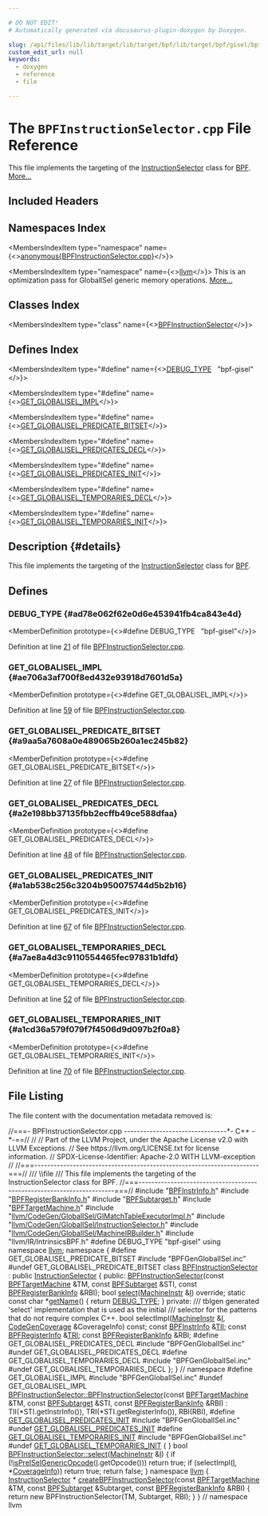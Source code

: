 ```yaml
---

# DO NOT EDIT!
# Automatically generated via docusaurus-plugin-doxygen by Doxygen.

slug: /api/files/lib/lib/target/lib/target/bpf/lib/target/bpf/gisel/bpfinstructionselector-cpp
custom_edit_url: null
keywords:
  - doxygen
  - reference
  - file

---
```





# The `BPFInstructionSelector.cpp` File Reference

<DoxygenPage pluginConfig={pluginConfig}>

This file implements the targeting of the <a href="/docs/api/classes/llvm/instructionselector">InstructionSelector</a> class for <a href="/docs/api/namespaces/llvm/bpf">BPF</a>. <a href="#details">More...</a>

## Included Headers

<IncludesList>
<IncludesListItem
  filePath="BPFInstrInfo.h"
  permalink="/docs/api/files/lib/lib/target/lib/target/bpf/bpfinstrinfo-h"
  isLocal="true" />
<IncludesListItem
  filePath="BPFRegisterBankInfo.h"
  permalink="/docs/api/files/lib/lib/target/lib/target/bpf/lib/target/bpf/gisel/bpfregisterbankinfo-h"
  isLocal="true" />
<IncludesListItem
  filePath="BPFSubtarget.h"
  permalink="/docs/api/files/lib/lib/target/lib/target/bpf/bpfsubtarget-h"
  isLocal="true" />
<IncludesListItem
  filePath="BPFTargetMachine.h"
  permalink="/docs/api/files/lib/lib/target/lib/target/bpf/bpftargetmachine-h"
  isLocal="true" />
<IncludesListItem
  filePath="llvm/CodeGen/GlobalISel/GIMatchTableExecutorImpl.h"
  permalink="/docs/api/files/include/include/llvm/include/llvm/codegen/include/llvm/codegen/globalisel/gimatchtableexecutorimpl-h"
  isLocal="true" />
<IncludesListItem
  filePath="llvm/CodeGen/GlobalISel/InstructionSelector.h"
  permalink="/docs/api/files/include/include/llvm/include/llvm/codegen/include/llvm/codegen/globalisel/instructionselector-h"
  isLocal="true" />
<IncludesListItem
  filePath="llvm/CodeGen/GlobalISel/MachineIRBuilder.h"
  permalink="/docs/api/files/include/include/llvm/include/llvm/codegen/include/llvm/codegen/globalisel/machineirbuilder-h"
  isLocal="true" />
<IncludesListItem
  filePath="llvm/IR/IntrinsicsBPF.h"
  permalink=""
  isLocal="true" />
<IncludesListItem
  filePath="BPFGenGlobalISel.inc"
  permalink=""
  isLocal="true" />
</IncludesList>

## Namespaces Index

<MembersIndex>

<MembersIndexItem
  type="namespace"
  name={<><a href="/docs/api/namespaces/anonymous-bpfinstructionselector-cpp-">anonymous&#123;BPFInstructionSelector.cpp&#125;</a></>}>
</MembersIndexItem>

<MembersIndexItem
  type="namespace"
  name={<><a href="/docs/api/namespaces/llvm">llvm</a></>}>
This is an optimization pass for GlobalISel generic memory operations. <a href="/docs/api/namespaces/llvm/#details">More...</a>
</MembersIndexItem>

</MembersIndex>

## Classes Index

<MembersIndex>

<MembersIndexItem
  type="class"
  name={<><a href="/docs/api/classes/anonymous-namespace-bpfinstructionselector-cpp-/bpfinstructionselector">BPFInstructionSelector</a></>}>
</MembersIndexItem>

</MembersIndex>

## Defines Index

<MembersIndex>

<MembersIndexItem
  type="#define"
  name={<><a href="#ad78e062f62e0d6e453941fb4ca843e4d">DEBUG&#95;TYPE</a>&nbsp;&nbsp;&nbsp;&quot;bpf-gisel&quot;</>}>
</MembersIndexItem>

<MembersIndexItem
  type="#define"
  name={<><a href="#ae706a3af700f8ed432e93918d7601d5a">GET&#95;GLOBALISEL&#95;IMPL</a></>}>
</MembersIndexItem>

<MembersIndexItem
  type="#define"
  name={<><a href="#a9aa5a7608a0e489065b260a1ec245b82">GET&#95;GLOBALISEL&#95;PREDICATE&#95;BITSET</a></>}>
</MembersIndexItem>

<MembersIndexItem
  type="#define"
  name={<><a href="#a2e198bb37135fbb2ecffb49ce588dfaa">GET&#95;GLOBALISEL&#95;PREDICATES&#95;DECL</a></>}>
</MembersIndexItem>

<MembersIndexItem
  type="#define"
  name={<><a href="#a1ab538c256c3204b950075744d5b2b16">GET&#95;GLOBALISEL&#95;PREDICATES&#95;INIT</a></>}>
</MembersIndexItem>

<MembersIndexItem
  type="#define"
  name={<><a href="#a7ae8a4d3c9110554465fec97831b1dfd">GET&#95;GLOBALISEL&#95;TEMPORARIES&#95;DECL</a></>}>
</MembersIndexItem>

<MembersIndexItem
  type="#define"
  name={<><a href="#a1cd36a579f079f7f4506d9d097b2f0a8">GET&#95;GLOBALISEL&#95;TEMPORARIES&#95;INIT</a></>}>
</MembersIndexItem>

</MembersIndex>

## Description {#details}

This file implements the targeting of the <a href="/docs/api/classes/llvm/instructionselector">InstructionSelector</a> class for <a href="/docs/api/namespaces/llvm/bpf">BPF</a>.

<SectionDefinition>

## Defines

### DEBUG&#95;TYPE {#ad78e062f62e0d6e453941fb4ca843e4d}

<MemberDefinition
  prototype={<>#define DEBUG&#95;TYPE&nbsp;&nbsp;&nbsp;&quot;bpf-gisel&quot;</>}>

Definition at line <a href="#l00021">21</a> of file <a href="/docs/api/files/lib/lib/target/lib/target/bpf/lib/target/bpf/gisel/bpfinstructionselector-cpp">BPFInstructionSelector.cpp</a>.
</MemberDefinition>

### GET&#95;GLOBALISEL&#95;IMPL {#ae706a3af700f8ed432e93918d7601d5a}

<MemberDefinition
  prototype={<>#define GET&#95;GLOBALISEL&#95;IMPL</>}>

Definition at line <a href="#l00059">59</a> of file <a href="/docs/api/files/lib/lib/target/lib/target/bpf/lib/target/bpf/gisel/bpfinstructionselector-cpp">BPFInstructionSelector.cpp</a>.
</MemberDefinition>

### GET&#95;GLOBALISEL&#95;PREDICATE&#95;BITSET {#a9aa5a7608a0e489065b260a1ec245b82}

<MemberDefinition
  prototype={<>#define GET&#95;GLOBALISEL&#95;PREDICATE&#95;BITSET</>}>

Definition at line <a href="#l00027">27</a> of file <a href="/docs/api/files/lib/lib/target/lib/target/bpf/lib/target/bpf/gisel/bpfinstructionselector-cpp">BPFInstructionSelector.cpp</a>.
</MemberDefinition>

### GET&#95;GLOBALISEL&#95;PREDICATES&#95;DECL {#a2e198bb37135fbb2ecffb49ce588dfaa}

<MemberDefinition
  prototype={<>#define GET&#95;GLOBALISEL&#95;PREDICATES&#95;DECL</>}>

Definition at line <a href="#l00048">48</a> of file <a href="/docs/api/files/lib/lib/target/lib/target/bpf/lib/target/bpf/gisel/bpfinstructionselector-cpp">BPFInstructionSelector.cpp</a>.
</MemberDefinition>

### GET&#95;GLOBALISEL&#95;PREDICATES&#95;INIT {#a1ab538c256c3204b950075744d5b2b16}

<MemberDefinition
  prototype={<>#define GET&#95;GLOBALISEL&#95;PREDICATES&#95;INIT</>}>

Definition at line <a href="#l00067">67</a> of file <a href="/docs/api/files/lib/lib/target/lib/target/bpf/lib/target/bpf/gisel/bpfinstructionselector-cpp">BPFInstructionSelector.cpp</a>.
</MemberDefinition>

### GET&#95;GLOBALISEL&#95;TEMPORARIES&#95;DECL {#a7ae8a4d3c9110554465fec97831b1dfd}

<MemberDefinition
  prototype={<>#define GET&#95;GLOBALISEL&#95;TEMPORARIES&#95;DECL</>}>

Definition at line <a href="#l00052">52</a> of file <a href="/docs/api/files/lib/lib/target/lib/target/bpf/lib/target/bpf/gisel/bpfinstructionselector-cpp">BPFInstructionSelector.cpp</a>.
</MemberDefinition>

### GET&#95;GLOBALISEL&#95;TEMPORARIES&#95;INIT {#a1cd36a579f079f7f4506d9d097b2f0a8}

<MemberDefinition
  prototype={<>#define GET&#95;GLOBALISEL&#95;TEMPORARIES&#95;INIT</>}>

Definition at line <a href="#l00070">70</a> of file <a href="/docs/api/files/lib/lib/target/lib/target/bpf/lib/target/bpf/gisel/bpfinstructionselector-cpp">BPFInstructionSelector.cpp</a>.
</MemberDefinition>

</SectionDefinition>

## File Listing

The file content with the documentation metadata removed is:

<ProgramListing>

<Link id="l00001" /><CodeLine lineNumber="1"><span class="doxyHighlightComment">//===- BPFInstructionSelector.cpp --------------------------------&#42;- C++ -&#42;-==//</span></CodeLine>
<Link id="l00002" /><CodeLine lineNumber="2"><span class="doxyHighlightComment">//</span></CodeLine>
<Link id="l00003" /><CodeLine lineNumber="3"><span class="doxyHighlightComment">// Part of the LLVM Project, under the Apache License v2.0 with LLVM Exceptions.</span></CodeLine>
<Link id="l00004" /><CodeLine lineNumber="4"><span class="doxyHighlightComment">// See https://llvm.org/LICENSE.txt for license information.</span></CodeLine>
<Link id="l00005" /><CodeLine lineNumber="5"><span class="doxyHighlightComment">// SPDX-License-Identifier: Apache-2.0 WITH LLVM-exception</span></CodeLine>
<Link id="l00006" /><CodeLine lineNumber="6"><span class="doxyHighlightComment">//</span></CodeLine>
<Link id="l00007" /><CodeLine lineNumber="7"><span class="doxyHighlightComment">//===----------------------------------------------------------------------===//</span></CodeLine>
<Link id="l00008" /><CodeLine lineNumber="8"><span class="doxyHighlightComment">/// \\file</span></CodeLine>
<Link id="l00009" /><CodeLine lineNumber="9"><span class="doxyHighlightComment">/// This file implements the targeting of the InstructionSelector class for BPF.</span></CodeLine>
<Link id="l00010" /><CodeLine lineNumber="10"><span class="doxyHighlightComment">//===----------------------------------------------------------------------===//</span></CodeLine>
<Link id="l00011" /><CodeLine lineNumber="11"></CodeLine>
<Link id="l00012" /><CodeLine lineNumber="12"><span class="doxyHighlightPreprocessor">#include &quot;<a href="/docs/api/files/lib/lib/target/lib/target/bpf/bpfinstrinfo-h">BPFInstrInfo.h</a>&quot;</span></CodeLine>
<Link id="l00013" /><CodeLine lineNumber="13"><span class="doxyHighlightPreprocessor">#include &quot;<a href="/docs/api/files/lib/lib/target/lib/target/bpf/lib/target/bpf/gisel/bpfregisterbankinfo-h">BPFRegisterBankInfo.h</a>&quot;</span></CodeLine>
<Link id="l00014" /><CodeLine lineNumber="14"><span class="doxyHighlightPreprocessor">#include &quot;<a href="/docs/api/files/lib/lib/target/lib/target/bpf/bpfsubtarget-h">BPFSubtarget.h</a>&quot;</span></CodeLine>
<Link id="l00015" /><CodeLine lineNumber="15"><span class="doxyHighlightPreprocessor">#include &quot;<a href="/docs/api/files/lib/lib/target/lib/target/bpf/bpftargetmachine-h">BPFTargetMachine.h</a>&quot;</span></CodeLine>
<Link id="l00016" /><CodeLine lineNumber="16"><span class="doxyHighlightPreprocessor">#include &quot;<a href="/docs/api/files/include/include/llvm/include/llvm/codegen/include/llvm/codegen/globalisel/gimatchtableexecutorimpl-h">llvm/CodeGen/GlobalISel/GIMatchTableExecutorImpl.h</a>&quot;</span></CodeLine>
<Link id="l00017" /><CodeLine lineNumber="17"><span class="doxyHighlightPreprocessor">#include &quot;<a href="/docs/api/files/include/include/llvm/include/llvm/codegen/include/llvm/codegen/globalisel/instructionselector-h">llvm/CodeGen/GlobalISel/InstructionSelector.h</a>&quot;</span></CodeLine>
<Link id="l00018" /><CodeLine lineNumber="18"><span class="doxyHighlightPreprocessor">#include &quot;<a href="/docs/api/files/include/include/llvm/include/llvm/codegen/include/llvm/codegen/globalisel/machineirbuilder-h">llvm/CodeGen/GlobalISel/MachineIRBuilder.h</a>&quot;</span></CodeLine>
<Link id="l00019" /><CodeLine lineNumber="19"><span class="doxyHighlightPreprocessor">#include &quot;llvm/IR/IntrinsicsBPF.h&quot;</span></CodeLine>
<Link id="l00020" /><CodeLine lineNumber="20"></CodeLine>
<Link id="l00021" /><CodeLine lineNumber="21" lineLink="#ad78e062f62e0d6e453941fb4ca843e4d"><span class="doxyHighlightPreprocessor">#define DEBUG&#95;TYPE &quot;bpf-gisel&quot;</span></CodeLine>
<Link id="l00022" /><CodeLine lineNumber="22"></CodeLine>
<Link id="l00023" /><CodeLine lineNumber="23"><span class="doxyHighlightKeyword">using namespace </span><span class="doxyHighlight"><a href="/docs/api/namespaces/llvm">llvm</a>;</span></CodeLine>
<Link id="l00024" /><CodeLine lineNumber="24"></CodeLine>
<Link id="l00025" /><CodeLine lineNumber="25" lineLink="/docs/api/namespaces/anonymous-bpfinstructionselector-cpp-"><span class="doxyHighlightKeyword">namespace </span><span class="doxyHighlight">&#123;</span></CodeLine>
<Link id="l00026" /><CodeLine lineNumber="26"></CodeLine>
<Link id="l00027" /><CodeLine lineNumber="27" lineLink="#a9aa5a7608a0e489065b260a1ec245b82"><span class="doxyHighlightPreprocessor">#define GET&#95;GLOBALISEL&#95;PREDICATE&#95;BITSET</span></CodeLine>
<Link id="l00028" /><CodeLine lineNumber="28"><span class="doxyHighlightPreprocessor">#include &quot;BPFGenGlobalISel.inc&quot;</span></CodeLine>
<Link id="l00029" /><CodeLine lineNumber="29"><span class="doxyHighlightPreprocessor">#undef GET&#95;GLOBALISEL&#95;PREDICATE&#95;BITSET</span></CodeLine>
<Link id="l00030" /><CodeLine lineNumber="30"></CodeLine>
<Link id="l00031" /><CodeLine lineNumber="31" lineLink="/docs/api/classes/anonymous-namespace-bpfinstructionselector-cpp-/bpfinstructionselector"><span class="doxyHighlightKeyword">class </span><span class="doxyHighlight"><a href="/docs/api/classes/anonymous-namespace-bpfinstructionselector-cpp-/bpfinstructionselector/#a4aac7fed072332b6add5998ecfae1f78">BPFInstructionSelector</a> : </span><span class="doxyHighlightKeyword">public</span><span class="doxyHighlight"> <a href="/docs/api/classes/llvm/instructionselector">InstructionSelector</a> &#123;</span></CodeLine>
<Link id="l00032" /><CodeLine lineNumber="32"><span class="doxyHighlightKeyword">public</span><span class="doxyHighlight">:</span></CodeLine>
<Link id="l00033" /><CodeLine lineNumber="33"><span class="doxyHighlight">  <a href="/docs/api/classes/anonymous-namespace-bpfinstructionselector-cpp-/bpfinstructionselector/#a4aac7fed072332b6add5998ecfae1f78">BPFInstructionSelector</a>(</span><span class="doxyHighlightKeyword">const</span><span class="doxyHighlight"> <a href="/docs/api/classes/llvm/bpftargetmachine">BPFTargetMachine</a> &amp;TM, </span><span class="doxyHighlightKeyword">const</span><span class="doxyHighlight"> <a href="/docs/api/classes/llvm/bpfsubtarget">BPFSubtarget</a> &amp;STI,</span></CodeLine>
<Link id="l00034" /><CodeLine lineNumber="34"><span class="doxyHighlight">                         </span><span class="doxyHighlightKeyword">const</span><span class="doxyHighlight"> <a href="/docs/api/classes/llvm/bpfregisterbankinfo">BPFRegisterBankInfo</a> &amp;RBI);</span></CodeLine>
<Link id="l00035" /><CodeLine lineNumber="35"></CodeLine>
<Link id="l00036" /><CodeLine lineNumber="36" lineLink="/docs/api/classes/anonymous-namespace-bpfinstructionselector-cpp-/bpfinstructionselector/#ad51b8ff1a2853f4c591ed5de9110d41f"><span class="doxyHighlight">  </span><span class="doxyHighlightKeywordType">bool</span><span class="doxyHighlight"> <a href="/docs/api/classes/anonymous-namespace-bpfinstructionselector-cpp-/bpfinstructionselector/#ad51b8ff1a2853f4c591ed5de9110d41f">select</a>(<a href="/docs/api/classes/llvm/machineinstr">MachineInstr</a> &amp;<a href="/docs/api/files/lib/lib/support/md5-cpp/#ac0eafdc9ee161b71e7af98af736952fd">I</a>) </span><span class="doxyHighlightKeyword">override</span><span class="doxyHighlight">;</span></CodeLine>
<Link id="l00037" /><CodeLine lineNumber="37" lineLink="/docs/api/classes/anonymous-namespace-bpfinstructionselector-cpp-/bpfinstructionselector/#aa54b28f8a94d7ea5c43ce06a68efc7a2"><span class="doxyHighlight">  </span><span class="doxyHighlightKeyword">static</span><span class="doxyHighlight"> </span><span class="doxyHighlightKeyword">const</span><span class="doxyHighlight"> </span><span class="doxyHighlightKeywordType">char</span><span class="doxyHighlight"> &#42;<a href="/docs/api/classes/anonymous-namespace-bpfinstructionselector-cpp-/bpfinstructionselector/#aa54b28f8a94d7ea5c43ce06a68efc7a2">getName</a>() &#123; </span><span class="doxyHighlightKeywordFlow">return</span><span class="doxyHighlight"> <a href="/docs/api/files/include/include/llvm/include/llvm/adt/genericcycleimpl-h/#ad78e062f62e0d6e453941fb4ca843e4d">DEBUG&#95;TYPE</a>; &#125;</span></CodeLine>
<Link id="l00038" /><CodeLine lineNumber="38"></CodeLine>
<Link id="l00039" /><CodeLine lineNumber="39"><span class="doxyHighlightKeyword">private</span><span class="doxyHighlight">:</span></CodeLine>
<Link id="l00040" /><CodeLine lineNumber="40"><span class="doxyHighlightComment">  /// tblgen generated &#39;select&#39; implementation that is used as the initial</span></CodeLine>
<Link id="l00041" /><CodeLine lineNumber="41"><span class="doxyHighlightComment">  /// selector for the patterns that do not require complex C++.</span></CodeLine>
<Link id="l00042" /><CodeLine lineNumber="42"><span class="doxyHighlight">  </span><span class="doxyHighlightKeywordType">bool</span><span class="doxyHighlight"> selectImpl(<a href="/docs/api/classes/llvm/machineinstr">MachineInstr</a> &amp;<a href="/docs/api/files/lib/lib/support/md5-cpp/#ac0eafdc9ee161b71e7af98af736952fd">I</a>, <a href="/docs/api/classes/llvm/codegencoverage">CodeGenCoverage</a> &amp;CoverageInfo) </span><span class="doxyHighlightKeyword">const</span><span class="doxyHighlight">;</span></CodeLine>
<Link id="l00043" /><CodeLine lineNumber="43"></CodeLine>
<Link id="l00044" /><CodeLine lineNumber="44"><span class="doxyHighlight">  </span><span class="doxyHighlightKeyword">const</span><span class="doxyHighlight"> <a href="/docs/api/classes/llvm/bpfinstrinfo">BPFInstrInfo</a> &amp;<a href="/docs/api/files/lib/lib/target/lib/target/hexagon/hexagoncopytocombine-cpp/#a1d40004718218dbdf06b496766299101">TII</a>;</span></CodeLine>
<Link id="l00045" /><CodeLine lineNumber="45"><span class="doxyHighlight">  </span><span class="doxyHighlightKeyword">const</span><span class="doxyHighlight"> <a href="/docs/api/structs/llvm/bpfregisterinfo">BPFRegisterInfo</a> &amp;<a href="/docs/api/files/lib/lib/codegen/machinesink-cpp/#a0f36ed1bc17fc1aa97fe291c439a0698">TRI</a>;</span></CodeLine>
<Link id="l00046" /><CodeLine lineNumber="46"><span class="doxyHighlight">  </span><span class="doxyHighlightKeyword">const</span><span class="doxyHighlight"> <a href="/docs/api/classes/llvm/bpfregisterbankinfo">BPFRegisterBankInfo</a> &amp;RBI;</span></CodeLine>
<Link id="l00047" /><CodeLine lineNumber="47"></CodeLine>
<Link id="l00048" /><CodeLine lineNumber="48" lineLink="#a2e198bb37135fbb2ecffb49ce588dfaa"><span class="doxyHighlightPreprocessor">#define GET&#95;GLOBALISEL&#95;PREDICATES&#95;DECL</span></CodeLine>
<Link id="l00049" /><CodeLine lineNumber="49"><span class="doxyHighlightPreprocessor">#include &quot;BPFGenGlobalISel.inc&quot;</span></CodeLine>
<Link id="l00050" /><CodeLine lineNumber="50"><span class="doxyHighlightPreprocessor">#undef GET&#95;GLOBALISEL&#95;PREDICATES&#95;DECL</span></CodeLine>
<Link id="l00051" /><CodeLine lineNumber="51"></CodeLine>
<Link id="l00052" /><CodeLine lineNumber="52" lineLink="#a7ae8a4d3c9110554465fec97831b1dfd"><span class="doxyHighlightPreprocessor">#define GET&#95;GLOBALISEL&#95;TEMPORARIES&#95;DECL</span></CodeLine>
<Link id="l00053" /><CodeLine lineNumber="53"><span class="doxyHighlightPreprocessor">#include &quot;BPFGenGlobalISel.inc&quot;</span></CodeLine>
<Link id="l00054" /><CodeLine lineNumber="54"><span class="doxyHighlightPreprocessor">#undef GET&#95;GLOBALISEL&#95;TEMPORARIES&#95;DECL</span></CodeLine>
<Link id="l00055" /><CodeLine lineNumber="55"><span class="doxyHighlight">&#125;;</span></CodeLine>
<Link id="l00056" /><CodeLine lineNumber="56"></CodeLine>
<Link id="l00057" /><CodeLine lineNumber="57"><span class="doxyHighlight">&#125; </span><span class="doxyHighlightComment">// namespace</span></CodeLine>
<Link id="l00058" /><CodeLine lineNumber="58"></CodeLine>
<Link id="l00059" /><CodeLine lineNumber="59" lineLink="#ae706a3af700f8ed432e93918d7601d5a"><span class="doxyHighlightPreprocessor">#define GET&#95;GLOBALISEL&#95;IMPL</span></CodeLine>
<Link id="l00060" /><CodeLine lineNumber="60"><span class="doxyHighlightPreprocessor">#include &quot;BPFGenGlobalISel.inc&quot;</span></CodeLine>
<Link id="l00061" /><CodeLine lineNumber="61"><span class="doxyHighlightPreprocessor">#undef GET&#95;GLOBALISEL&#95;IMPL</span></CodeLine>
<Link id="l00062" /><CodeLine lineNumber="62"></CodeLine>
<Link id="l00063" /><CodeLine lineNumber="63" lineLink="/docs/api/classes/anonymous-namespace-bpfinstructionselector-cpp-/bpfinstructionselector/#a4aac7fed072332b6add5998ecfae1f78"><span class="doxyHighlight"><a href="/docs/api/classes/anonymous-namespace-bpfinstructionselector-cpp-/bpfinstructionselector/#a4aac7fed072332b6add5998ecfae1f78">BPFInstructionSelector::BPFInstructionSelector</a>(</span><span class="doxyHighlightKeyword">const</span><span class="doxyHighlight"> <a href="/docs/api/classes/llvm/bpftargetmachine">BPFTargetMachine</a> &amp;TM,</span></CodeLine>
<Link id="l00064" /><CodeLine lineNumber="64"><span class="doxyHighlight">                                               </span><span class="doxyHighlightKeyword">const</span><span class="doxyHighlight"> <a href="/docs/api/classes/llvm/bpfsubtarget">BPFSubtarget</a> &amp;STI,</span></CodeLine>
<Link id="l00065" /><CodeLine lineNumber="65"><span class="doxyHighlight">                                               </span><span class="doxyHighlightKeyword">const</span><span class="doxyHighlight"> <a href="/docs/api/classes/llvm/bpfregisterbankinfo">BPFRegisterBankInfo</a> &amp;RBI)</span></CodeLine>
<Link id="l00066" /><CodeLine lineNumber="66"><span class="doxyHighlight">    : TII(&#42;STI.getInstrInfo()), TRI(&#42;STI.getRegisterInfo()), RBI(RBI),</span></CodeLine>
<Link id="l00067" /><CodeLine lineNumber="67"><span class="doxyHighlight">#define <a href="/docs/api/files/lib/lib/target/lib/target/aarch64/lib/target/aarch64/gisel/aarch64instructionselector-cpp/#a1ab538c256c3204b950075744d5b2b16">GET&#95;GLOBALISEL&#95;PREDICATES&#95;INIT</a></span></CodeLine>
<Link id="l00068" /><CodeLine lineNumber="68"><span class="doxyHighlight">#include </span><span class="doxyHighlightStringLiteral">&quot;BPFGenGlobalISel.inc&quot;</span></CodeLine>
<Link id="l00069" /><CodeLine lineNumber="69"><span class="doxyHighlight">#undef <a href="/docs/api/files/lib/lib/target/lib/target/aarch64/lib/target/aarch64/gisel/aarch64instructionselector-cpp/#a1ab538c256c3204b950075744d5b2b16">GET&#95;GLOBALISEL&#95;PREDICATES&#95;INIT</a></span></CodeLine>
<Link id="l00070" /><CodeLine lineNumber="70"><span class="doxyHighlight">#define <a href="/docs/api/files/lib/lib/target/lib/target/aarch64/lib/target/aarch64/gisel/aarch64instructionselector-cpp/#a1cd36a579f079f7f4506d9d097b2f0a8">GET&#95;GLOBALISEL&#95;TEMPORARIES&#95;INIT</a></span></CodeLine>
<Link id="l00071" /><CodeLine lineNumber="71"><span class="doxyHighlight">#include </span><span class="doxyHighlightStringLiteral">&quot;BPFGenGlobalISel.inc&quot;</span></CodeLine>
<Link id="l00072" /><CodeLine lineNumber="72"><span class="doxyHighlight">#undef <a href="/docs/api/files/lib/lib/target/lib/target/aarch64/lib/target/aarch64/gisel/aarch64instructionselector-cpp/#a1cd36a579f079f7f4506d9d097b2f0a8">GET&#95;GLOBALISEL&#95;TEMPORARIES&#95;INIT</a></span></CodeLine>
<Link id="l00073" /><CodeLine lineNumber="73"><span class="doxyHighlight">&#123;</span></CodeLine>
<Link id="l00074" /><CodeLine lineNumber="74"><span class="doxyHighlight">&#125;</span></CodeLine>
<Link id="l00075" /><CodeLine lineNumber="75"></CodeLine>
<Link id="l00076" /><CodeLine lineNumber="76"><span class="doxyHighlightKeywordType">bool</span><span class="doxyHighlight"> <a href="/docs/api/classes/anonymous-namespace-bpfinstructionselector-cpp-/bpfinstructionselector/#ad51b8ff1a2853f4c591ed5de9110d41f">BPFInstructionSelector::select</a>(<a href="/docs/api/classes/llvm/machineinstr">MachineInstr</a> &amp;<a href="/docs/api/files/lib/lib/support/md5-cpp/#ac0eafdc9ee161b71e7af98af736952fd">I</a>) &#123;</span></CodeLine>
<Link id="l00077" /><CodeLine lineNumber="77"><span class="doxyHighlight">  </span><span class="doxyHighlightKeywordFlow">if</span><span class="doxyHighlight"> (!<a href="/docs/api/namespaces/llvm/#a2cdb63ce3baf9ea9a1f86aed27f40fe8">isPreISelGenericOpcode</a>(<a href="/docs/api/files/lib/lib/support/md5-cpp/#ac0eafdc9ee161b71e7af98af736952fd">I</a>.getOpcode()))</span></CodeLine>
<Link id="l00078" /><CodeLine lineNumber="78"><span class="doxyHighlight">    </span><span class="doxyHighlightKeywordFlow">return</span><span class="doxyHighlight"> </span><span class="doxyHighlightKeyword">true</span><span class="doxyHighlight">;</span></CodeLine>
<Link id="l00079" /><CodeLine lineNumber="79"><span class="doxyHighlight">  </span><span class="doxyHighlightKeywordFlow">if</span><span class="doxyHighlight"> (selectImpl(<a href="/docs/api/files/lib/lib/support/md5-cpp/#ac0eafdc9ee161b71e7af98af736952fd">I</a>, &#42;<a href="/docs/api/classes/llvm/gimatchtableexecutor/#ae5900cfb710c3c8b5f5d2a5b0cadabf9">CoverageInfo</a>))</span></CodeLine>
<Link id="l00080" /><CodeLine lineNumber="80"><span class="doxyHighlight">    </span><span class="doxyHighlightKeywordFlow">return</span><span class="doxyHighlight"> </span><span class="doxyHighlightKeyword">true</span><span class="doxyHighlight">;</span></CodeLine>
<Link id="l00081" /><CodeLine lineNumber="81"><span class="doxyHighlight">  </span><span class="doxyHighlightKeywordFlow">return</span><span class="doxyHighlight"> </span><span class="doxyHighlightKeyword">false</span><span class="doxyHighlight">;</span></CodeLine>
<Link id="l00082" /><CodeLine lineNumber="82"><span class="doxyHighlight">&#125;</span></CodeLine>
<Link id="l00083" /><CodeLine lineNumber="83"></CodeLine>
<Link id="l00084" /><CodeLine lineNumber="84"><span class="doxyHighlightKeyword">namespace </span><span class="doxyHighlight"><a href="/docs/api/namespaces/llvm">llvm</a> &#123;</span></CodeLine>
<Link id="l00085" /><CodeLine lineNumber="85"><span class="doxyHighlight"><a href="/docs/api/classes/llvm/instructionselector">InstructionSelector</a> &#42;</span></CodeLine>
<Link id="l00086" /><CodeLine lineNumber="86" lineLink="/docs/api/namespaces/llvm/#addd8f2ab41b6945050844e9b35ed34ab"><span class="doxyHighlight"><a href="/docs/api/namespaces/llvm/#addd8f2ab41b6945050844e9b35ed34ab">createBPFInstructionSelector</a>(</span><span class="doxyHighlightKeyword">const</span><span class="doxyHighlight"> <a href="/docs/api/classes/llvm/bpftargetmachine">BPFTargetMachine</a> &amp;TM,</span></CodeLine>
<Link id="l00087" /><CodeLine lineNumber="87"><span class="doxyHighlight">                             </span><span class="doxyHighlightKeyword">const</span><span class="doxyHighlight"> <a href="/docs/api/classes/llvm/bpfsubtarget">BPFSubtarget</a> &amp;Subtarget,</span></CodeLine>
<Link id="l00088" /><CodeLine lineNumber="88"><span class="doxyHighlight">                             </span><span class="doxyHighlightKeyword">const</span><span class="doxyHighlight"> <a href="/docs/api/classes/llvm/bpfregisterbankinfo">BPFRegisterBankInfo</a> &amp;RBI) &#123;</span></CodeLine>
<Link id="l00089" /><CodeLine lineNumber="89"><span class="doxyHighlight">  </span><span class="doxyHighlightKeywordFlow">return</span><span class="doxyHighlight"> </span><span class="doxyHighlightKeyword">new</span><span class="doxyHighlight"> BPFInstructionSelector(TM, Subtarget, RBI);</span></CodeLine>
<Link id="l00090" /><CodeLine lineNumber="90"><span class="doxyHighlight">&#125;</span></CodeLine>
<Link id="l00091" /><CodeLine lineNumber="91"><span class="doxyHighlight">&#125; </span><span class="doxyHighlightComment">// namespace llvm</span></CodeLine>

</ProgramListing>


</DoxygenPage>
